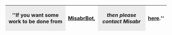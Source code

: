 <center>
{|class="wikitable"
!style="background: #ececec;"|''If you want some work to be done from ||[[user:MisabrBot|MisabrBot]], !!style="background: #ececec;"|''then please contact Misabr''||[[user_talk:misabr|here]].''
|}
</center>
